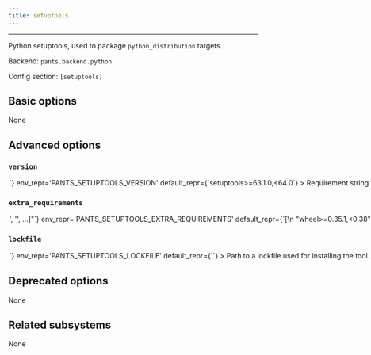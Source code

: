 ```yaml
---
title: setuptools
---
```



---

Python setuptools, used to package `python_distribution` targets.

Backend: <span className="color--primary">`pants.backend.python`</span>

Config section: <span className="color--primary">`[setuptools]`</span>

<span className={styles.options}>

## Basic options

None

## Advanced options

### `version`

<Option
  cli_repr={`--setuptools-version=<str>`}
  env_repr='PANTS_SETUPTOOLS_VERSION'
  default_repr={`setuptools>=63.1.0,<64.0`}
>

Requirement string for the tool.

</Option>

### `extra_requirements`

<Option
  cli_repr={`--setuptools-extra-requirements="['<str>', '<str>', ...]"`}
  env_repr='PANTS_SETUPTOOLS_EXTRA_REQUIREMENTS'
  default_repr={`[\n  "wheel>=0.35.1,<0.38"\n]`}
>

Any additional requirement strings to use with the tool. This is useful if the tool allows you to install plugins or if you need to constrain a dependency to a certain version.

</Option>

### `lockfile`

<Option
  cli_repr={`--setuptools-lockfile=<str>`}
  env_repr='PANTS_SETUPTOOLS_LOCKFILE'
  default_repr={`<default>`}
>

Path to a lockfile used for installing the tool.

Set to the string `<default>` to use a lockfile provided by Pants, so long as you have not changed the `--version` and `--extra-requirements` options, and the tool&#x27;s interpreter constraints are compatible with the default. Pants will error or warn if the lockfile is not compatible (controlled by `[python].invalid_lockfile_behavior`). See https://github.com/pantsbuild/pants/blob/release_2.13.1/src/python/pants/backend/python/subsystems/setuptools.lock for the default lockfile contents.

Set to the string `<none>` to opt out of using a lockfile. We do not recommend this, though, as lockfiles are essential for reproducible builds.

To use a custom lockfile, set this option to a file path relative to the build root, then run `/home/josh/work/scie-pants/dist/pants generate-lockfiles --resolve=setuptools`.

As explained at https://www.pantsbuild.org/v2.13/docs/python-third-party-dependencies, lockfile generation via `generate-lockfiles` does not always work and you may want to manually generate the lockfile. You will want to set `[python].invalid_lockfile_behavior = 'ignore'` so that Pants does not complain about missing lockfile headers.

</Option>

## Deprecated options

None

## Related subsystems

None

</span>

